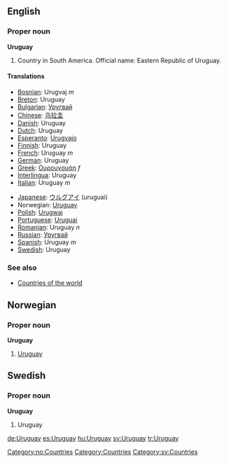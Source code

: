 ==English==

===Proper noun===
'''Uruguay'''
# Country in South America. Official name: Eastern Republic of Uruguay.

====Translations====
{{top}}
*[[Bosnian]]: Urugvaj ''m''
*[[Breton]]: Uruguay
*[[Bulgarian]]: [[Уругвай]]
*[[Chinese]]: [[乌拉圭]]
*[[Danish]]: Uruguay
*[[Dutch]]: Uruguay
*[[Esperanto]]: [[Urugvajo]]
*[[Finnish]]: Uruguay
*[[French]]: Uruguay ''m''
*[[German]]: Uruguay
*[[Greek]]: [[Ουρουγουάη]] ''f''
*[[Interlingua]]: Uruguay
*[[Italian]]: Uruguay ''m''
{{mid}}
*[[Japanese]]: [[ウルグアイ]] (uruguai)
*Norwegian: [[#Norwegian|Uruguay]]
*[[Polish]]: [[Urugwaj]]
*[[Portuguese]]: [[Uruguai]]
*[[Romanian]]: Uruguay ''n''
*[[Russian]]: [[Уругвай]]
*[[Spanish]]: Uruguay ''m''
*[[Swedish]]: Uruguay
{{bottom}}

===See also===
* [[Countries of the world]]

==Norwegian==
===Proper noun===
[[Category:no:Countries]]
'''Uruguay'''
#[[#English|Uruguay]]

==Swedish==
===Proper noun===
'''Uruguay'''
# Uruguay

[[Category:Countries]]
[[Category:sv:Countries]]

[[de:Uruguay]]
[[es:Uruguay]]
[[hu:Uruguay]]
[[sv:Uruguay]]
[[tr:Uruguay]]